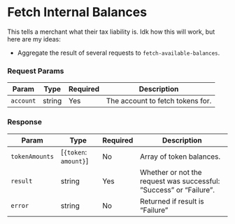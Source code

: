 # Fetch Internal Balances

This tells a merchant what their tax liability is. Idk how this will work, but here are my ideas:

- Aggregate the result of several requests to `fetch-available-balances`.

### Request Params

| Param | Type | Required | Description |
| ---- | ---- | ---- | ----------- |
| `account` | string | Yes | The account to fetch tokens for. |

### Response

| Param | Type | Required | Description |
| ---- | ---- | ---- | ----------- |
| `tokenAmounts` | [`{token`: `amount}`] | No | Array of token balances. |
| `result` | string | Yes | Whether or not the request was successful: ”Success” or “Failure”. |
| `error` | string | No | Returned if result is “Failure” |

